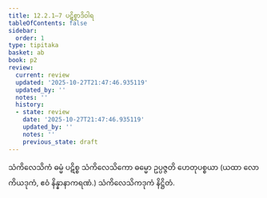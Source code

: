 ```yaml
---
title: 12.2.1–7 ပဋိစ္စာဒိဝါရ
tableOfContents: false
sidebar:
  order: 1
type: tipitaka
basket: ab
book: p2
review:
  current: review
  updated: '2025-10-27T21:47:46.935119'
  updated_by: ''
  notes: ''
  history:
  - state: review
    date: '2025-10-27T21:47:46.935119'
    updated_by: ''
    notes: ''
    previous_state: draft
---
```



<ReviewStatus review={frontmatter.review} showDetails={true} />

<HypothesisAnnotation frontmatter={frontmatter} />

<DynamicBreadcrumb />

<Division number="39" book="p2" e="ch" v="38" p="381">

<Paragraph number="3916" book="p2">
သံကိလေသိကံ ဓမ္မံ ပဋိစ္စ သံကိလေသိကော ဓမ္မော ဥပ္ပဇ္ဇတိ ဟေတုပစ္စယာ (ယထာ လောကိယဒုကံ, ဧဝံ နိန္နာနာကရဏံ.)

</Paragraph>
</Division>

<Paragraph number="3917" type="center" book="p2">
သံကိလေသိကဒုကံ နိဋ္ဌိတံ.
</Paragraph>